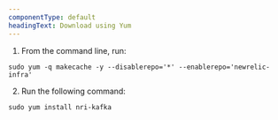 ```yaml
---
componentType: default
headingText: Download using Yum
---
```


1. From the command line, run:

```
sudo yum -q makecache -y --disablerepo='*' --enablerepo='newrelic-infra'
```

2. Run the following command:

```
sudo yum install nri-kafka
```